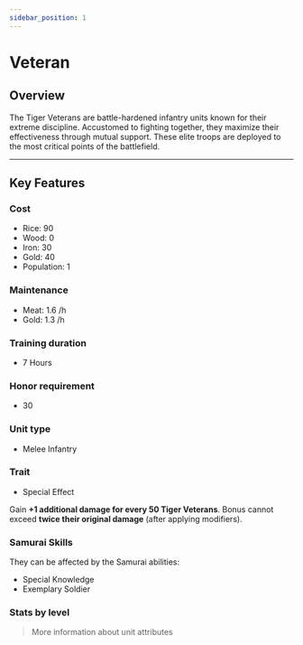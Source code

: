 ```yaml
---
sidebar_position: 1
---
```



# Veteran

## Overview

<p>
The Tiger Veterans are battle-hardened infantry units known for their extreme discipline.
Accustomed to fighting together, they maximize their effectiveness through mutual support.
These elite troops are deployed to the most critical points of the battlefield.
</p>

---

## Key Features

### Cost
- Rice: 90  
- Wood: 0  
- Iron: 30  
- Gold: 40  
- Population: 1

### Maintenance
- Meat: 1.6 /h  
- Gold: 1.3 /h

### Training duration
- 7 Hours

### Honor requirement
- 30

### Unit type
- <Link to="../../#melee-infantry">Melee Infantry</Link>

### Trait
- Special Effect

<Admonition type="tip" title="Special Effect – Combat Synergy">
  Gain <strong>+1 additional damage for every 50 Tiger Veterans</strong>.  
  Bonus cannot exceed <strong>twice their original damage</strong> (after applying modifiers).
</Admonition>

### Samurai Skills  
They can be affected by the Samurai abilities:  
- <Link to="../../../samurais/knowledge-skills#special-knowledge">Special Knowledge</Link>  
- <Link to="../../../samurais/charisma-skills#exemplary-soldier">Exemplary Soldier</Link>

### Stats by level

<UnitStatsTable unitName="Veteran" />

> <Link to="../../#attributes">More information about unit attributes</Link>
